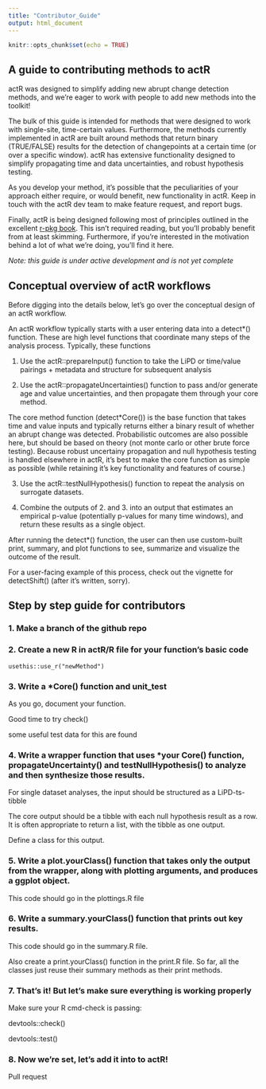 ```yaml
---
title: "Contributor_Guide"
output: html_document
---
```


```r
knitr::opts_chunk$set(echo = TRUE)
```

## A guide to contributing methods to actR

actR was designed to simplify adding new abrupt change detection methods, and we're eager to work with people to add new methods into the toolkit!

The bulk of this guide is intended for methods that were designed to work with single-site, time-certain values. Furthermore, the methods currently implemented in actR are built around methods that return binary (TRUE/FALSE) results for the detection of changepoints at a certain time (or over a specific window). actR has extensive functionality designed to simplify propagating time and data uncertainties, and robust hypothesis testing.

As you develop your method, it's possible that the peculiarities of your approach either require, or would benefit, new functionality in actR. Keep in touch with the actR dev team to make feature request, and report bugs. 

Finally, actR is being designed following most of principles outlined in the excellent [r-pkg book](https://r-pkgs.org/). This isn't required reading, but you'll probably benefit from at least skimming. Furthermore, if you're interested in the motivation behind a lot of what we're doing, you'll find it here.

*Note: this guide is under active development and is not yet complete*

## Conceptual overview of actR workflows

Before digging into the details below, let's go over the conceptual design of an actR workflow.

An actR workflow typically starts with a user entering data into a detect*() function. These are high level functions that coordinate many steps of the analysis process. Typically, these functions

1. Use the actR::prepareInput() function to take the LiPD or time/value pairings + metadata and structure for subsequent analysis

2. Use the actR::propagateUncertainties() function to pass and/or generate age and value uncertainties, and then propagate them through your core method. 

The core method function (detect*Core()) is the base function that takes time and value inputs and typically returns either a binary result of whether an abrupt change was detected. Probabilistic outcomes are also possible here, but should be based on theory (not monte carlo or other brute force testing). Because robust uncertainy propagation and null hypothesis testing is handled elsewhere in actR, it's best to make the core function as simple as possible (while retaining it's key functionality and features of course.)

3. Use the actR::testNullHypothesis() function to repeat the analysis on surrogate datasets.

4. Combine the outputs of 2. and 3. into an output that estimates an empirical p-value (potentially p-values for many time windows), and return these results as a single object. 

After running the detect*() function, the user can then use custom-built print, summary, and plot functions to see, summarize and visualize the outcome of the result.

For a user-facing example of this process, check out the vignette for detectShift() (after it's written, sorry).



## Step by step guide for contributors

### 1. Make a branch of the github repo

### 2. Create a new R in actR/R file for your function's basic code

`usethis::use_r("newMethod")`

### 3. Write a *Core() function and unit_test

As you go, document your function. 

Good time to try check()

some useful test data for this are found

### 4. Write a wrapper function that uses *your Core() function, propagateUncertainty() and testNullHypothesis() to analyze and then synthesize those results. 

For single dataset analyses, the input should be structured as a LiPD-ts-tibble

The core output should be a tibble with each null hypothesis result as a row. It is often appropriate to return a list, with the tibble as one output. 

Define a class for this output.

### 5. Write a plot.yourClass() function that takes only the output from the wrapper, along with plotting arguments, and produces a ggplot object.

This code should go in the plottings.R file

### 6. Write a summary.yourClass() function that prints out key results.

This code should go in the summary.R file. 

Also create a print.yourClass() function in the print.R file. So far, all the classes just reuse their summary methods as their print methods.

### 7. That's it! But let's make sure everything is working properly

Make sure your R cmd-check is passing:

devtools::check()

devtools::test()

### 8. Now we're set, let's add it into to actR!

Pull request



